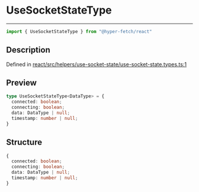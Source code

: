 

# UseSocketStateType

<div class="api-docs__separator" data-reactroot="">

---

</div><div class="api-docs__import" data-reactroot="">

```ts
import { UseSocketStateType } from "@hyper-fetch/react"
```

</div><div class="api-docs__section">

## Description

</div><div class="api-docs__description"><span class="api-docs__do-not-parse">



</span></div><p class="api-docs__definition">

Defined in [react/src/helpers/use-socket-state/use-socket-state.types.ts:1](https://github.com/BetterTyped/hyper-fetch/blob/c3e2c45/packages/react/src/helpers/use-socket-state/use-socket-state.types.ts#L1)

</p><div class="api-docs__section">

## Preview

</div><div class="api-docs__preview type">

```ts
type UseSocketStateType<DataType> = {
  connected: boolean; 
  connecting: boolean; 
  data: DataType | null; 
  timestamp: number | null; 
}
```

</div><div class="api-docs__section">

## Structure

</div><div class="api-docs__returns">

```ts
{
  connected: boolean;
  connecting: boolean;
  data: DataType | null;
  timestamp: number | null;
}
```

</div>